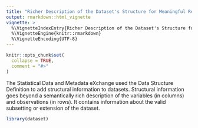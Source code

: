 ---
title: "Richer Description of the Dataset's Structure for Meaningful Reuse Opportunities"
output: rmarkdown::html_vignette
vignette: >
  %\VignetteIndexEntry{Richer Description of the Dataset's Structure for Meaningful Reuse Opportunities}
  %\VignetteEngine{knitr::rmarkdown}
  %\VignetteEncoding{UTF-8}
---

```{r setupvignette, include = FALSE}
knitr::opts_chunk$set(
  collapse = TRUE,
  comment = "#>"
)
```

The Statistical Data and Metadata eXchange used the Data Structure Definition to add structural information to datasets. Structural information goes beyond a semantically rich description of the variables (in columns) and observations (in rows). It contains information about the valid subsetting or extension of the dataset.

```{r setup}
library(dataset)
```
